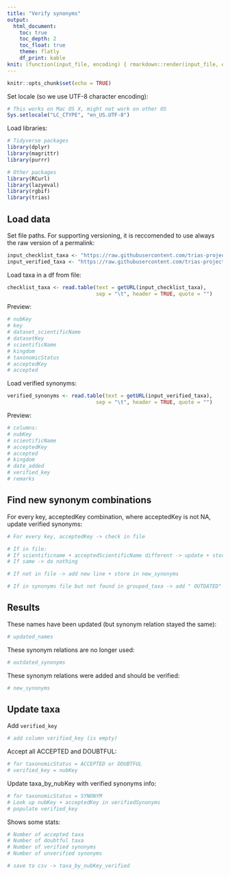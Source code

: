 ```yaml
---
title: "Verify synonyms"
output:
  html_document:
    toc: true
    toc_depth: 2
    toc_float: true
    theme: flatly
    df_print: kable
knit: (function(input_file, encoding) { rmarkdown::render(input_file, encoding = encoding, output_file = paste0("../docs/",sub(".Rmd", ".html", basename(input_file))))})
---
```


```r
knitr::opts_chunk$set(echo = TRUE)
```

Set locale (so we use UTF-8 character encoding):

```r
# This works on Mac OS X, might not work on other OS
Sys.setlocale("LC_CTYPE", "en_US.UTF-8")
```

Load libraries:

```r
# Tidyverse packages
library(dplyr)
library(magrittr)
library(purrr)

# Other packages
library(RCurl)
library(lazyeval)
library(rgbif)
library(trias)
```

## Load data

Set file paths. For supporting versioning, it is reccomended to use always the raw version of a permalink:

```r
input_checklist_taxa <- "https://raw.githubusercontent.com/trias-project/pipeline/967de37326425fb55446dc573c9e6e01451d857e/data/output/checklist_taxa.tsv"
input_verified_taxa <- "https://raw.githubusercontent.com/trias-project/pipeline/verify_synonyms_pipeline/data/output/verified_synonims.tsv"
```

Load taxa in a df from file:

```r
checklist_taxa <- read.table(text = getURL(input_checklist_taxa), 
                             sep = "\t", header = TRUE, quote = "")
```

Preview:

```r
# nubKey
# key
# dataset_scientificName
# datasetKey
# scientificName
# kingdom
# taxonomicStatus
# acceptedKey
# accepted
```

Load verified synonyms:

```r
verified_synonyms <- read.table(text = getURL(input_verified_taxa), 
                             sep = "\t", header = TRUE, quote = "")
```

Preview:

```r
# columns:
# nubKey
# scientificName
# acceptedKey
# accepted
# kingdom
# date_added
# verified_key
# remarks
```

## Find new synonym combinations

For every key, acceptedKey combination, where acceptedKey is not NA, update verified synonyms:

```r
# For every key, acceptedKey -> check in file

# If in file:
# If scientificname + acceptedScientificName different -> update + store in updated_names
# If same -> do nothing

# If not in file -> add new line + store in new_synonyms

# If in synonyms file but not found in grouped_taxa -> add " OUTDATED" to remarks + store in outdated_synonyms
```

## Results

These names have been updated (but synonym relation stayed the same):

```r
# updated_names
```

These synonym relations are no longer used:

```r
# outdated_synonyms
```

These synonym relations were added and should be verified:

```r
# new_synonyms
```

## Update taxa

Add `verified_key`

```r
# add column verified_key (is empty)
```

Accept all ACCEPTED and DOUBTFUL:

```r
# for taxonomicStatus = ACCEPTED or DOUBTFUL
# verified_key = nubKey
```

Update taxa_by_nubKey with verified synonyms info:

```r
# for taxonomicStatus = SYNONYM
# Look up nubKey + acceptedKey in verifiedSynonyms
# populate verified_key
```

Shows some stats:

```r
# Number of accepted taxa
# Number of doubtful taxa
# Number of verified synonyms
# Number of unverified synonyms
```

```r
# save to csv -> taxa_by_nubKey_verified
```
